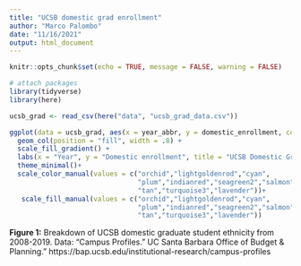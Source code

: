```yaml
---
title: "UCSB domestic grad enrollment"
author: "Marco Palombo"
date: "11/16/2021"
output: html_document
---
```


```r
knitr::opts_chunk$set(echo = TRUE, message = FALSE, warning = FALSE)

# attach packages
library(tidyverse)
library(here)

```

```r
ucsb_grad <- read_csv(here("data", "ucsb_grad_data.csv"))
```

```r
ggplot(data = ucsb_grad, aes(x = year_abbr, y = domestic_enrollment, color = ethnicity, fill = ethnicity)) +
  geom_col(position = "fill", width = .8) +
  scale_fill_gradient() +
  labs(x = "Year", y = "Domestic enrollment", title = "UCSB Domestic Graduate Student Ethnicity") +
  theme_minimal()+
  scale_color_manual(values = c("orchid","lightgoldenrod","cyan",
                                "plum","indianred","seagreen2","salmon",
                                "tan","turquoise3","lavender"))+
   scale_fill_manual(values = c("orchid","lightgoldenrod","cyan",
                                "plum","indianred","seagreen2","salmon",
                                "tan","turquoise3","lavender"))
```

**Figure 1:** Breakdown of UCSB domestic graduate student ethnicity from 2008-2019.
Data: "Campus Profiles." UC Santa Barbara Office of Budget & Planning." https://bap.ucsb.edu/institutional-research/campus-profiles 
